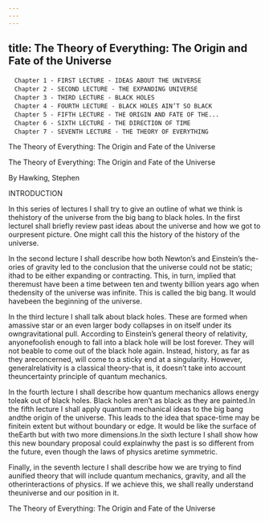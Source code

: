 ```yaml
---
---
---
```

title: The Theory of Everything: The Origin and Fate of the Universe
---


```
　Chapter 1 - FIRST LECTURE - IDEAS ABOUT THE UNIVERSE
　Chapter 2 - SECOND LECTURE - THE EXPANDING UNIVERSE
　Chapter 3 - THIRD LECTURE - BLACK HOLES
　Chapter 4 - FOURTH LECTURE - BLACK HOLES AIN’T SO BLACK
　Chapter 5 - FIFTH LECTURE - THE ORIGIN AND FATE OF THE...
　Chapter 6 - SIXTH LECTURE - THE DIRECTION OF TIME
　Chapter 7 - SEVENTH LECTURE - THE THEORY OF EVERYTHING
```




The Theory of Everything: The Origin and Fate of the Universe




The Theory of Everything: The Origin and Fate of the Universe

By Hawking, Stephen

INTRODUCTION

In this series of lectures I shall try to give an outline of what we think is thehistory of the universe from the big bang to black holes. In the first lectureI shall briefly review past ideas about the universe and how we got to ourpresent picture. One might call this the history of the history of the universe.

In the second lecture I shall describe how both Newton’s and Einstein’s the-ories of gravity led to the conclusion that the universe could not be static; ithad to be either expanding or contracting. This, in turn, implied that theremust have been a time between ten and twenty billion years ago when thedensity of the universe was infinite. This is called the big bang. It would havebeen the beginning of the universe.

In the third lecture I shall talk about black holes. These are formed when amassive star or an even larger body collapses in on itself under its owngravitational pull. According to Einstein’s general theory of relativity, anyonefoolish enough to fall into a black hole will be lost forever. They will not beable to come out of the black hole again. Instead, history, as far as they areconcerned, will come to a sticky end at a singularity. However, generalrelativity is a classical theory-that is, it doesn’t take into account theuncertainty principle of quantum mechanics.

In the fourth lecture I shall describe how quantum mechanics allows energy toleak out of black holes. Black holes aren’t as black as they are painted.In the fifth lecture I shall apply quantum mechanical ideas to the big bang andthe origin of the universe. This leads to the idea that space-time may be finitein extent but without boundary or edge. It would be like the surface of theEarth but with two more dimensions.In the sixth lecture I shall show how this new boundary proposal could explainwhy the past is so different from the future, even though the laws of physics aretime symmetric.

Finally, in the seventh lecture I shall describe how we are trying to find aunified theory that will include quantum mechanics, gravity, and all the otherinteractions of physics. If we achieve this, we shall really understand theuniverse and our position in it.





The Theory of Everything: The Origin and Fate of the Universe
